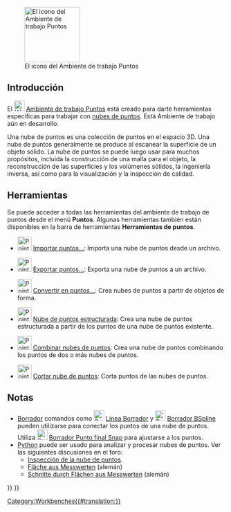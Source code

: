 <languages/>

<div class="mw-translate-fuzzy">
{{Docnav/es
|[[Path_Workbench/es|Ambiente de trabajo Trayectoria]]
|[[Raytracing_Workbench/es|Ambiente de trabajo Trazado de rayos]]
|IconL=Workbench_Path.svg
|IconR=Workbench_Raytracing.svg
}}
</div>

[[Image:Workbench_Points.svg|thumb|128px|El icono del Ambiente de trabajo Puntos]]

{{TOCright}}

<span id="Introduction"></span>
==Introducción==

El [[Image:Workbench_Points.svg|24px]] [[Points_Workbench/es|Ambiente de trabajo Puntos]] está creado para darte herramientas específicas para trabajar con [http://en.wikipedia.org/wiki/Point_cloud nubes de puntos]. Está Ambiente de trabajo aún en desarrollo.

Una nube de puntos es una colección de puntos en el espacio 3D. Una nube de puntos generalmente se produce al escanear la superficie de un objeto sólido. La nube de puntos se puede luego usar para muchos propósitos, incluida la construcción de una malla para el objeto, la reconstrucción de las superficies y los volúmenes sólidos, la ingeniería inversa, así como para la visualización y la inspección de calidad.

<span id="Tools"></span>
==Herramientas==

<div class="mw-translate-fuzzy">
Se puede acceder a todas las herramientas del ambiente de trabajo de puntos desde el menú '''Puntos'''. Algunas herramientas también están disponibles en la barra de herramientas '''Herramientas de puntos'''.
</div>

* [[Image:Points_Import.svg|32px]] [[Points_Import/es|Importar puntos...]]: Importa una nube de puntos desde un archivo.

* [[Image:Points_Export.svg|32px]] [[Points_Export/es|Exportar puntos...]]: Exporta una nube de puntos a un archivo.

* [[Image:Points_Convert.svg|32px]] [[Points_Convert/es|Convertir en puntos...]]: Crea nubes de puntos a partir de objetos de forma.

* [[Image:Points_Structure.svg|32px]] [[Points_Structure/es|Nube de puntos estructurada]]: Crea una nube de puntos estructurada a partir de los puntos de una nube de puntos existente.

* [[Image:Points_Merge.svg|32px]] [[Points_Merge/es|Combinar nubes de puntos]]: Crea una nube de puntos combinando los puntos de dos o más nubes de puntos.

* [[Image:Points_PolyCut.svg|32px]] [[Points_PolyCut/es|Cortar nube de puntos]]: Corta puntos de las nubes de puntos.

<span id="Notes"></span>
==Notas==

<div class="mw-translate-fuzzy">
* [[Draft_Workbench/es|Borrador]] comandos como [[Image:Draft_Line.svg|24px]] [[Draft_Line/es|Linea Borrador]] y [[Image:Draft_BSpline.svg|24px]] [[Draft_BSpline/es|Borrador BSpline]] pueden utilizarse para conectar los puntos de una nube de puntos. Utiliza [[Image:Draft_Snap_Endpoint.svg|24px]] [[Draft_Snap_Endpoint/es|Borrador Punto final Snap]] para ajustarse a los puntos.
* [[Python/es|Python]] puede ser usado para analizar y procesar nubes de puntos. Ver las siguientes discusiones en el foro:
** [http://forum.freecadweb.org/viewtopic.php?f=3&t=16098 Inspección de la nube de puntos].
** [http://forum.freecadweb.org/viewtopic.php?f=13&t=15988 Fläche aus Messwerten] (alemán)
** [http://forum.freecadweb.org/viewtopic.php?f=13&t=16103 Schnitte durch Flächen aus Messwerten] (alemán)
</div>


<div class="mw-translate-fuzzy">
{{Docnav/es
|[[Path_Workbench/es|Ambiente de trabajo Trayectoria]]
|[[Raytracing_Workbench/es|Ambiente de trabajo Trazado de rayos]]
|IconL=Workbench_Path.svg
|IconR=Workbench_Raytracing.svg
}}
</div>

{{Points Tools navi{{#translation:}}}}
{{Userdocnavi{{#translation:}}}}
[[Category:Workbenches{{#translation:}}]]